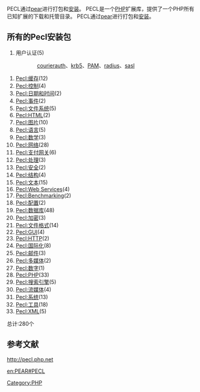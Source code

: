 {{Underlinked|time=2016-12-17T12:38:39+00:00}}
{{多個問題|
{{Orphan|time=2016-12-17T12:38:39+00:00}}
{{Primarysources|time=2012-02-14T18:51:47+00:00}}
{{Citation style|time=2012-02-14T18:51:47+00:00}}
}}
PECL通过[[pear|pear]]进行打包和[[安装|安装]]。
PECL是一个[[PHP|PHP]]扩展库，提供了一个PHP所有已知扩展的下载和托管目录。
PECL通过[[pear|pear]]进行打包和[[安装|安装]]。

==所有的Pecl安装包==
# 用户认证(5)
::[[pecl:courierauth|courierauth]]、[[pecl:krb5|krb5]]、[[pecl:PAM|PAM]]、[[pecl:radius|radius]]、[[pecl:sasl|sasl]]
# [[Pecl:缓存|Pecl:缓存]](12)
# [[Pecl:控制|Pecl:控制]](4)
# [[Pecl:日期和时间|Pecl:日期和时间]](2)
# [[Pecl:事件|Pecl:事件]](2)
# [[Pecl:文件系统|Pecl:文件系统]](5)
# [[Pecl:HTML|Pecl:HTML]](2)
# [[Pecl:图片|Pecl:图片]](10)
# [[Pecl:语言|Pecl:语言]](5)
# [[Pecl:数学|Pecl:数学]](3)
# [[Pecl:网络|Pecl:网络]](28)
# [[Pecl:支付网关|Pecl:支付网关]](6)
# [[Pecl:处理|Pecl:处理]](3)
# [[Pecl:安全|Pecl:安全]](2)
# [[Pecl:结构|Pecl:结构]](4)
# [[Pecl:文本|Pecl:文本]](15)
# [[Pecl:Web_Services|Pecl:Web Services]](4)
# [[Pecl:Benchmarking|Pecl:Benchmarking]](2)
# [[Pecl:配置|Pecl:配置]](2)
# [[Pecl:数据库|Pecl:数据库]](48)
# [[Pecl:加密|Pecl:加密]](3)
# [[Pecl:文件格式|Pecl:文件格式]](14)
# [[Pecl:GUI|Pecl:GUI]](4)
# [[Pecl:HTTP|Pecl:HTTP]](2)
# [[Pecl:国际化|Pecl:国际化]](8)
# [[Pecl:邮件|Pecl:邮件]](3)
# [[Pecl:多媒体|Pecl:多媒体]](2)
# [[Pecl:数字|Pecl:数字]](1)
# [[Pecl:PHP|Pecl:PHP]](33)
# [[Pecl:搜索引擎|Pecl:搜索引擎]](5)
# [[Pecl:流媒体|Pecl:流媒体]](4)
# [[Pecl:系统|Pecl:系统]](13)
# [[Pecl:工具|Pecl:工具]](18)
# [[Pecl:XML|Pecl:XML]](5)

总计:280个

==参考文献==
http://pecl.php.net{{Wayback|url=http://pecl.php.net/ |date=20200917183212 }}

[[Category:PHP|Category:PHP]]

[[en:PEAR#PECL|en:PEAR#PECL]]